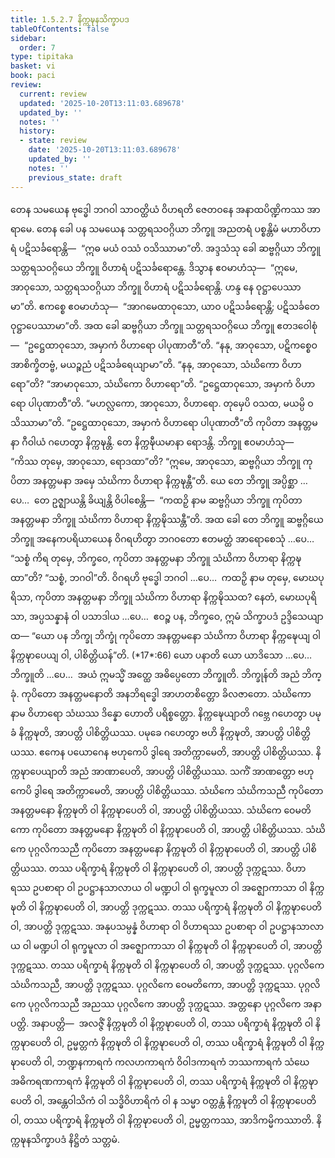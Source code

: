 ```yaml
---
title: 1.5.2.7 နိက္ကဍ္ဎနသိက္ခာပဒ
tableOfContents: false
sidebar:
  order: 7
type: tipitaka
basket: vi
book: paci
review:
  current: review
  updated: '2025-10-20T13:11:03.689678'
  updated_by: ''
  notes: ''
  history:
  - state: review
    date: '2025-10-20T13:11:03.689678'
    updated_by: ''
    notes: ''
    previous_state: draft
---
```



<DynamicBreadcrumb />


<ReviewStatus review={frontmatter.review} showDetails={true} />

<HypothesisAnnotation frontmatter={frontmatter} />

<Division number="124" book="paci" e="ch" v="2" p="63">

<Paragraph number="428" book="paci">
တေန သမယေန ဗုဒ္ဓေါ ဘဂဝါ သာဝတ္ထိယံ ဝိဟရတိ ဇေတဝနေ အနာထပိဏ္ဍိကဿ အာရာမေ. တေန ခေါ ပန သမယေန သတ္တရသဝဂ္ဂိယာ ဘိက္ခူ အညတရံ ပစ္စန္တိမံ မဟာဝိဟာရံ ပဋိသင်္ခရောန္တိ—  “ဣဓ မယံ ဝဿံ ဝသိဿာမာ”တိ. အဒ္ဒသံသု ခေါ ဆဗ္ဗဂ္ဂိယာ ဘိက္ခူ သတ္တရသဝဂ္ဂိယေ ဘိက္ခူ ဝိဟာရံ ပဋိသင်္ခရောန္တေ. ဒိသွာန ဧဝမာဟံသု—  “ဣမေ, အာဝုသော, သတ္တရသဝဂ္ဂိယာ ဘိက္ခူ ဝိဟာရံ ပဋိသင်္ခရောန္တိ. ဟန္ဒ နေ ဝုဋ္ဌာပေဿာမာ”တိ. ဧကစ္စေ ဧဝမာဟံသု—  “အာဂမေထာဝုသော, ယာဝ ပဋိသင်္ခရောန္တိ; ပဋိသင်္ခတေ ဝုဋ္ဌာပေဿာမာ”တိ.
</Paragraph>

<Paragraph number="429" book="paci">
အထ ခေါ ဆဗ္ဗဂ္ဂိယာ ဘိက္ခူ သတ္တရသဝဂ္ဂိယေ ဘိက္ခူ ဧတဒဝေါစုံ—  “ဥဋ္ဌေထာဝုသော, အမှာကံ ဝိဟာရော ပါပုဏာတီ”တိ. “နနု, အာဝုသော, ပဋိကစ္စေဝ အာစိက္ခိတဗ္ဗံ, မယဉ္စညံ ပဋိသင်္ခရေယျာမာ”တိ. “နနု, အာဝုသော, သံဃိကော ဝိဟာရော”တိ? “အာမာဝုသော, သံဃိကော ဝိဟာရော”တိ. “ဥဋ္ဌေထာဝုသော, အမှာကံ ဝိဟာရော ပါပုဏာတီ”တိ. “မဟလ္လကော, အာဝုသော, ဝိဟာရော. တုမှေပိ ဝသထ, မယမ္ပိ ဝသိဿာမာ”တိ. “ဥဋ္ဌေထာဝုသော, အမှာကံ ဝိဟာရော ပါပုဏာတီ”တိ ကုပိတာ အနတ္တမနာ ဂီဝါယံ ဂဟေတွာ နိက္ကဍ္ဎန္တိ. တေ နိက္ကဍ္ဎီယမာနာ ရောဒန္တိ. ဘိက္ခူ ဧဝမာဟံသု—  “ကိဿ တုမှေ, အာဝုသော, ရောဒထာ”တိ? “ဣမေ, အာဝုသော, ဆဗ္ဗဂ္ဂိယာ ဘိက္ခူ ကုပိတာ အနတ္တမနာ အမှေ သံဃိကာ ဝိဟာရာ နိက္ကဍ္ဎန္တီ”တိ. ယေ တေ ဘိက္ခူ အပ္ပိစ္ဆာ …ပေ…  တေ ဥဇ္ဈာယန္တိ ခိယျန္တိ ဝိပါစေန္တိ—  “ကထဉှိ နာမ ဆဗ္ဗဂ္ဂိယာ ဘိက္ခူ ကုပိတာ အနတ္တမနာ ဘိက္ခူ သံဃိကာ ဝိဟာရာ နိက္ကဍ္ဎိဿန္တီ”တိ.
</Paragraph>

<Paragraph number="430" book="paci">
အထ ခေါ တေ ဘိက္ခူ ဆဗ္ဗဂ္ဂိယေ ဘိက္ခူ အနေကပရိယာယေန ဝိဂရဟိတွာ ဘဂဝတော ဧတမတ္ထံ အာရောစေသုံ …ပေ…  “သစ္စံ ကိရ တုမှေ, ဘိက္ခဝေ, ကုပိတာ အနတ္တမနာ ဘိက္ခူ သံဃိကာ ဝိဟာရာ နိက္ကဍ္ဎထာ”တိ? “သစ္စံ, ဘဂဝါ”တိ. ဝိဂရဟိ ဗုဒ္ဓေါ ဘဂဝါ …ပေ…  ကထဉှိ နာမ တုမှေ, မောဃပုရိသာ, ကုပိတာ အနတ္တမနာ ဘိက္ခူ သံဃိကာ ဝိဟာရာ နိက္ကဍ္ဎိဿထ? နေတံ, မောဃပုရိသာ, အပ္ပသန္နာနံ ဝါ ပသာဒါယ …ပေ…  ဧဝဉ္စ ပန, ဘိက္ခဝေ, ဣမံ သိက္ခာပဒံ ဥဒ္ဒိသေယျာထ—
</Paragraph>

</Division>
<Division number="125" book="paci" e="ch" v="2" p="64">

<Paragraph number="431" book="paci">
<Emphasis>“ယော ပန ဘိက္ခု ဘိက္ခုံ ကုပိတော အနတ္တမနော သံဃိကာ ဝိဟာရာ နိက္ကဍ္ဎေယျ ဝါ နိက္ကဍ္ဎာပေယျ ဝါ, ပါစိတ္တိယန်”</Emphasis>တိ. (*17*:<Emphasis>66</Emphasis>)
</Paragraph>

</Division>
<Division number="126" book="paci" e="ch" v="2" p="64">

<Paragraph number="432" book="paci">
<Emphasis>ယော ပနာ</Emphasis>တိ ယော ယာဒိသော …ပေ…  <Emphasis>ဘိက္ခူ</Emphasis>တိ …ပေ…  အယံ ဣမသ္မိံ အတ္ထေ အဓိပ္ပေတော ဘိက္ခူတိ.
</Paragraph>

<Paragraph number="433" book="paci">
<Emphasis>ဘိက္ခုန်</Emphasis>တိ အညံ ဘိက္ခုံ.
</Paragraph>

<Paragraph number="434" book="paci">
<Emphasis>ကုပိတော အနတ္တမနော</Emphasis>တိ အနဘိရဒ္ဓေါ အာဟတစိတ္တော ခိလဇာတော.
</Paragraph>

<Paragraph number="435" book="paci">
<Emphasis>သံဃိကော</Emphasis> နာမ ဝိဟာရော သံဃဿ ဒိန္နော ဟောတိ ပရိစ္စတ္တော.
</Paragraph>

<Paragraph number="436" book="paci">
<Emphasis>နိက္ကဍ္ဎေယျာ</Emphasis>တိ ဂဗ္ဘေ ဂဟေတွာ ပမုခံ နိက္ကဍ္ဎတိ, အာပတ္တိ ပါစိတ္တိယဿ. ပမုခေ ဂဟေတွာ ဗဟိ နိက္ကဍ္ဎတိ, အာပတ္တိ ပါစိတ္တိယဿ. ဧကေန ပယောဂေန ဗဟုကေပိ ဒွါရေ အတိက္ကာမေတိ, အာပတ္တိ ပါစိတ္တိယဿ.
</Paragraph>

<Paragraph number="437" book="paci">
<Emphasis>နိက္ကဍ္ဎာပေယျာ</Emphasis>တိ အညံ အာဏာပေတိ, အာပတ္တိ ပါစိတ္တိယဿ. သကိံ အာဏတ္တော ဗဟုကေပိ ဒွါရေ အတိက္ကာမေတိ, အာပတ္တိ ပါစိတ္တိယဿ.
</Paragraph>

</Division>
<Division number="127" book="paci" e="ch" v="2" p="65">

<Paragraph number="438" book="paci">
သံဃိကေ သံဃိကသညီ ကုပိတော အနတ္တမနော နိက္ကဍ္ဎတိ ဝါ နိက္ကဍ္ဎာပေတိ ဝါ, အာပတ္တိ ပါစိတ္တိယဿ. သံဃိကေ ဝေမတိကော ကုပိတော အနတ္တမနော နိက္ကဍ္ဎတိ ဝါ နိက္ကဍ္ဎာပေတိ ဝါ, အာပတ္တိ ပါစိတ္တိယဿ. သံဃိကေ ပုဂ္ဂလိကသညီ ကုပိတော အနတ္တမနော နိက္ကဍ္ဎတိ ဝါ နိက္ကဍ္ဎာပေတိ ဝါ, အာပတ္တိ ပါစိတ္တိယဿ.
</Paragraph>

<Paragraph number="439" book="paci">
တဿ ပရိက္ခာရံ နိက္ကဍ္ဎတိ ဝါ နိက္ကဍ္ဎာပေတိ ဝါ, အာပတ္တိ ဒုက္ကဋဿ. ဝိဟာရဿ ဥပစာရာ ဝါ ဥပဋ္ဌာနသာလာယ ဝါ မဏ္ဍပါ ဝါ ရုက္ခမူလာ ဝါ အဇ္ဈောကာသာ ဝါ နိက္ကဍ္ဎတိ ဝါ နိက္ကဍ္ဎာပေတိ ဝါ, အာပတ္တိ ဒုက္ကဋဿ. တဿ ပရိက္ခာရံ နိက္ကဍ္ဎတိ ဝါ နိက္ကဍ္ဎာပေတိ ဝါ, အာပတ္တိ ဒုက္ကဋဿ. အနုပသမ္ပန္နံ ဝိဟာရာ ဝါ ဝိဟာရဿ ဥပစာရာ ဝါ ဥပဋ္ဌာနသာလာယ ဝါ မဏ္ဍပါ ဝါ ရုက္ခမူလာ ဝါ အဇ္ဈောကာသာ ဝါ နိက္ကဍ္ဎတိ ဝါ နိက္ကဍ္ဎာပေတိ ဝါ, အာပတ္တိ ဒုက္ကဋဿ. တဿ ပရိက္ခာရံ နိက္ကဍ္ဎတိ ဝါ နိက္ကဍ္ဎာပေတိ ဝါ, အာပတ္တိ ဒုက္ကဋဿ.
</Paragraph>

<Paragraph number="440" book="paci">
ပုဂ္ဂလိကေ သံဃိကသညီ, အာပတ္တိ ဒုက္ကဋဿ. ပုဂ္ဂလိကေ ဝေမတိကော, အာပတ္တိ ဒုက္ကဋဿ. ပုဂ္ဂလိကေ ပုဂ္ဂလိကသညီ အညဿ ပုဂ္ဂလိကေ အာပတ္တိ ဒုက္ကဋဿ. အတ္တနော ပုဂ္ဂလိကေ အနာပတ္တိ.
</Paragraph>

</Division>
<Division number="128" book="paci" e="ch" v="2" p="65">

<Paragraph number="441" book="paci">
အနာပတ္တိ—  အလဇ္ဇိံ နိက္ကဍ္ဎတိ ဝါ နိက္ကဍ္ဎာပေတိ ဝါ, တဿ ပရိက္ခာရံ နိက္ကဍ္ဎတိ ဝါ နိက္ကဍ္ဎာပေတိ ဝါ, ဥမ္မတ္တကံ နိက္ကဍ္ဎတိ ဝါ နိက္ကဍ္ဎာပေတိ ဝါ, တဿ ပရိက္ခာရံ နိက္ကဍ္ဎတိ ဝါ နိက္ကဍ္ဎာပေတိ ဝါ, ဘဏ္ဍနကာရကံ ကလဟကာရကံ ဝိဝါဒကာရကံ ဘဿကာရကံ သံဃေ အဓိကရဏကာရကံ နိက္ကဍ္ဎတိ ဝါ နိက္ကဍ္ဎာပေတိ ဝါ, တဿ ပရိက္ခာရံ နိက္ကဍ္ဎတိ ဝါ နိက္ကဍ္ဎာပေတိ ဝါ, အန္တေဝါသိကံ ဝါ သဒ္ဓိဝိဟာရိကံ ဝါ န သမ္မာ ဝတ္တန္တံ နိက္ကဍ္ဎတိ ဝါ နိက္ကဍ္ဎာပေတိ ဝါ, တဿ ပရိက္ခာရံ နိက္ကဍ္ဎတိ ဝါ နိက္ကဍ္ဎာပေတိ ဝါ, ဥမ္မတ္တကဿ, အာဒိကမ္မိကဿာတိ.

</Paragraph>
</Division>

<Paragraph number="442" type="center" book="paci">
နိက္ကဍ္ဎနသိက္ခာပဒံ နိဋ္ဌိတံ သတ္တမံ.
</Paragraph>